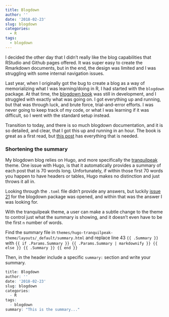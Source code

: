 ```yaml
---
title: Blogdown
author: ''
date: '2018-02-23'
slug: blogdown
categories:
  - R
tags: 
  - blogdown
---
```


I decided the other day that I didn't really like the blog capabilities that RStudio and Github pages offered. It was super easy to create the Rmarkdown documents, but in the end, the design was limited and I was struggling with some internal navigation issues. 

Last year, when I originally got the bug to create a blog as a way of memorializing what I was learning/doing in R, I had started with the ```blogdown``` package. At that time, the [blogdown book](https://bookdown.org/yihui/blogdown/) was still in development, and I struggled with exactly what was going on. I got everything up and running, but that was through luck, and brute force, trial-and-error efforts. I was never going to keep track of my code, or what I was learning if it was difficult, so I went with the standard setup instead. 

Transition to today, and there is so much blogdown documentation, and it is so detailed, and clear, that I got this up and running in an hour. The book is great as a first read, but [this post](https://alison.rbind.io/post/up-and-running-with-blogdown/) has everything that is needed. 

### Shortening the summary

My blogdown blog relies on Hugo, and more specifically the [tranquilpeak]("https://themes.gohugo.io/hugo-tranquilpeak-theme/") theme. One issue with Hugo, is that it automatically provides a summary of each post that is 70 words long. Unfortunately, if within those first 70 words you happen to have headers or tables, Hugo makes no distinction and just throws it all in. 

Looking through the `.toml` file didn't provide any answers, but luckily [issue 21]("https://github.com/rstudio/blogdown/issues/21") for the blogdown package was opened, and within that was the answer I was looking for. 

With the tranquilpeak theme, a user can make a subtle change to the theme to control just what the summary is showing, and it doesn't even have to be the first `n` number of words. 

Find the summary file in `themes/hugo-tranquilpeak-theme/layouts/_default/summary.html` and replace line 43 `{{ .Summary }}` with 
`{{ if .Params.Summary }} {{ .Params.Summary | markdownify }} {{ else }} {{ .Summary }} {{ end }}`

Then, in the header include a specific `summary:` section and write your summary. 

```r
title: Blogdown
author: ''
date: '2018-02-23'
slug: blogdown
categories:
  - R
tags: 
  - blogdown
summary: "This is the summary..."


```



